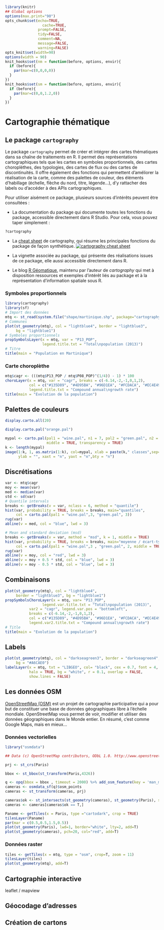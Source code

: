 ```r
library(knitr)
## Global options
options(max.print="90")
opts_chunk$set(echo=TRUE,
	             cache=TRUE,
               prompt=FALSE,
               tidy=FALSE,
               comment=NA,
               message=FALSE,
               warning=FALSE)
opts_knit$set(width=90)
options(width = 90)
knit_hooks$set(nm = function(before, options, envir){
  if (before){
    par(mar=c(0,0,0,0))
  } 
})
knit_hooks$set(sm = function(before, options, envir){
  if (before){
    par(mar=c(0,0,1.2,0))
  } 
})
```


# Cartographie thématique  {#jour2}



## Le package `cartography`

Le package `cartography` permet de créer et intégrer des cartes thématiques dans sa chaîne de traitements en R. Il permet des représentations cartographiques tels que les cartes en symboles proportionnels, des cartes choroplèthes, des typologies, des cartes de flux ou des cartes de discontinuités. Il offre également des fonctions qui permettent d’améliorer la réalisation de la carte, comme des palettes de couleur, des éléments d’habillage (échelle, flèche du nord, titre, légende…), d’y rattacher des labels ou d’accéder à des APIs cartographiques.

Pour utiliser aisément ce package, plusieurs sources d'intérêts peuvent être consultées :

* La documentation du package qui documente toutes les fonctions du package,
accessible directement dans R Studio. Pour cela, vous pouvez taper simplement :
```r
?cartography
```
* La [cheat sheet](http://riatelab.github.io/cartography/vignettes/cheatsheet/cartography_cheatsheet.pdf){target="_blank"} de cartography, qui résume les principales fonctions du package de façon synthétique. 
[![cartography cheat sheet](img/cheat_sheet.png)](http://riatelab.github.io/cartography/vignettes/cheatsheet/cartography_cheatsheet.pdf)

* La vignette associée au package, qui présente des réalisations issues de ce package, elle aussi accessible directement dans R.

* Le blog [R Géomatique](https://rgeomatic.hypotheses.org/){target="_blank"}, maintenu par l'auteur de *cartography* qui met à disposition ressources et exemples d'intérêt liés au package et à la représentation d'information spatiale sous R. 

### Symboles proportionnels
```r
library(cartography)
library(sf)
# Import des données
mtq <- st_read(system.file("shape/martinique.shp", package="cartography"))
# Communes
plot(st_geometry(mtq), col = "lightblue4", border = "lightblue3", 
     bg = "lightblue1")
# Symboles proportionnels
propSymbolsLayer(x = mtq, var = "P13_POP", 
                 legend.title.txt = "Total\npopulation (2013)")
# Titre
title(main = "Population en Martinique")
```


### Carte choroplèthe

```r
mtq$cagr <- (((mtq$P13_POP / mtq$P08_POP)^(1/4)) - 1) * 100
choroLayer(x = mtq, var = "cagr", breaks = c(-6.14,-2,-1,0,1,2),
           col = c("#135D89", "#4D95BA", "#96D1EA", "#FCDACA", "#EC4E49"),
           legend.title.txt = "Compound annual\ngrowth rate")
title(main = "Evolution de la population")
```


## Palettes de couleurs


```r
display.carto.all(20)
```

```r
display.carto.pal("orange.pal")
```


```r
mypal <- carto.pal(pal1 = "wine.pal", n1 = 7, pal2 = "green.pal", n2 = 12,
                   middle = TRUE, transparency = TRUE)
k <- length(mypal)
image(1:k, 1, as.matrix(1:k), col=mypal, xlab = paste(k," classes",sep=""),
      ylab = "", xaxt = "n", yaxt = "n",bty = "n")
```

## Discrétisations

```r
var <- mtq$cagr
moy <- mean(var)
med <- median(var)
std <- sd(var)
# Quantile intervals
breaks <- getBreaks(v = var, nclass = 6, method = "quantile")
hist(var, probability = TRUE, breaks = breaks, main="quantiles",
     col = carto.pal(pal1 = "wine.pal",3, "green.pal", 3))
rug(var)
abline(v = med, col = "blue", lwd = 3)
```



```r
# Mean and standard deviation (msd)
breaks <- getBreaks(v = var, method = "msd", k = 1, middle = TRUE)
hist(var, probability = TRUE, breaks = breaks, main="moyenne / écart-type",
     col = carto.pal(pal1 = "wine.pal",3 , "green.pal", 2, middle = TRUE))
rug(var)
abline(v = moy, col = "red", lwd = 3)
abline(v = moy + 0.5 * std, col = "blue", lwd = 3)
abline(v = moy - 0.5 * std, col = "blue", lwd = 3)
```



## Combinaisons


```r
plot(st_geometry(mtq), col = "lightblue4",
     border = "lightblue3", bg = "lightblue1")
propSymbolsChoroLayer(x = mtq, var= "P13_POP",
                 legend.var.title.txt = "Total\npopulation (2013)",
           var2 = "cagr", legend.var.pos = "bottomleft",
           breaks = c(-6.14,-2,-1,0,1,2),
           col = c("#135D89", "#4D95BA", "#96D1EA", "#FCDACA", "#EC4E49"),
           legend.var2.title.txt = "Compound annual\ngrowth rate")
# Title
title(main = "Evolution de la population")
```

## Labels

```r
plot(st_geometry(mtq), col = "darkseagreen3", border = "darkseagreen4",
     bg = "#A6CAE0")
labelLayer(x = mtq, txt = "LIBGEO", col= "black", cex = 0.7, font = 4,
           halo = TRUE, bg = "white", r = 0.1, overlap = FALSE, 
           show.lines = FALSE)
```




## Les données OSM

[OpenStreetMap (OSM)](https://www.openstreetmap.org){target="_blank"} est un projet de cartographie participative qui a pour but de constituer une base de données géographiques libre à l'échelle mondiale. OpenStreetMap vous permet de voir, modifier et utiliser des données géographiques dans le Monde entier. En résumé, c'est comme Google Maps, mais en mieux...


### Données vectorielles



```r
library("osmdata")

## Data (c) OpenStreetMap contributors, ODbL 1.0. http://www.openstreetmap.org/copyright

prj <- st_crs(Paris)

bbox <- st_bbox(st_transform(Paris,4326))

q <- opq(bbox = bbox , timeout = 2000) %>% add_osm_feature(key = 'man_made', value = 'surveillance')
cameras <- osmdata_sf(q)$osm_points
cameras <- st_transform(cameras, prj)

cameras$ok <- st_intersects(st_geometry(cameras), st_geometry(Paris), sparse = FALSE)
cameras <- cameras[cameras$ok == T,]

Paname <- getTiles(x = Paris, type ="cartodark", crop = TRUE)
tilesLayer(Paname)
par(mar = c(0.5,0.5,1.5,0.5))
plot(st_geometry(Paris), lwd=1, border="white", lty=2, add=T)
plot(st_geometry(cameras), pch=20, col="red", add=T)
```



### Données raster

```r
tiles <- getTiles(x = mtq, type = "osm", crop=T, zoom = 11)
tilesLayer(tiles)
plot(st_geometry(mtq), add=T)
```

## Cartographie interactive

leaflet / mapview



## Géocodage d'adresses


## Création de cartons


